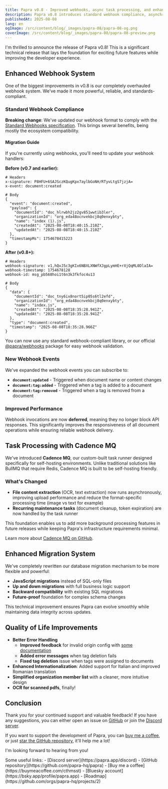 ```yaml
---
title: Papra v0.8 - Improved webhooks, async task processing, and enhanced migration system
description: Papra v0.8 introduces standard webhook compliance, asynchronous file processing with our new task runner, a complete migration system overhaul, and many quality of life improvements.
publishedAt: 2025-08-08
lang: en
ogImage: /src/content/blog/_images/papra-08/papra-08-og.png
coverImage: /src/content/blog/_images/papra-08/papra-08-preview.png
---
```


I'm thrilled to announce the release of Papra v0.8! This is a significant technical release that lays the foundation for exciting future features while improving the developer experience.

## Enhanced Webhook System

One of the biggest improvements in v0.8 is our completely overhauled webhook system. We've made it more powerful, reliable, and standards-compliant.

### Standard Webhook Compliance

**Breaking change**: We've updated our webhook format to comply with the [Standard Webhooks specification](https://www.standardwebhooks.com/). This brings several benefits, being mostly the ecosystem compatibility.

#### Migration Guide

If you're currently using webhooks, you'll need to update your webhook handlers:

**Before (v0.7 and earlier):**
```http
# Headers
x-signature: P8HFU+6SAJSczKQugKpx7aylbGoNH/RTyvLtgS7jzjA=
x-event: document:created

# Body
{
  "event": "document:created",
  "payload": {
    "documentId": "doc_hlrwbh2jz2gv851wwtib3ler",
    "organizationId": "org_eda48ocnvekbcj8q0enxybty",
    "name": "index (1).js",
    "createdAt": "2025-08-08T18:40:15.210Z",
    "updatedAt": "2025-08-08T18:40:15.210Z"
  },
  "timestampMs": 1754678415223
}
```

**After (v0.8+):**
```http
# Headers
webhook-signature: v1,hQvJ5c3gKIx6NBXLXNWfXJgpLymHE+rXjQqML0DlaIA=
webhook-timestamp: 1754678128
webhook-id: msg_pb568hoi1t6n3k3fkfoc4u13

# Body
{
  "data": {
    "documentId": "doc_tny6ix8nort5ip05s6tl2efd",
    "organizationId": "org_eda48ocnvekbcj8q0enxybty",
    "name": "index.js",
    "createdAt": "2025-08-08T18:35:28.941Z",
    "updatedAt": "2025-08-08T18:35:28.941Z"
  },
  "type": "document:created",
  "timestamp": "2025-08-08T18:35:28.966Z"
}
```

You can now use any standard webhook-compliant library, or our official [@papra/webhooks](https://www.npmjs.com/package/@papra/webhooks) package for easy webhook validation.


### New Webhook Events

We've expanded the webhook events you can subscribe to:

- **`document:updated`** - Triggered when document name or content changes
- **`document:tag:added`** - Triggered when a tag is added to a document  
- **`document:tag:removed`** - Triggered when a tag is removed from a document

### Improved Performance

Webhook invocations are now **deferred**, meaning they no longer block API responses. This significantly improves the responsiveness of all document operations while ensuring reliable webhook delivery.


## Task Processing with Cadence MQ

We've introduced **Cadence MQ**, our custom-built task runner designed specifically for self-hosting environments. Unlike traditional solutions like BullMQ that require Redis, Cadence MQ is built to be self-hosting friendly.

### What's Changed

- **File content extraction** (OCR, text extraction) now runs asynchronously, improving upload performance and reduce the format-specific processing time (image vs text for example)
- **Recurring maintenance tasks** (document cleanup, token expiration) are now handled by the task runner

This foundation enables us to add more background processing features in future releases while keeping Papra's infrastructure requirements minimal.

Learn more about [Cadence MQ on GitHub](https://github.com/papra-hq/cadence-mq).

## Enhanced Migration System

We've completely rewritten our database migration mechanism to be more flexible and powerful:

- **JavaScript migrations** instead of SQL-only files
- **Up and down migrations** with full business logic support
- **Backward compatibility** with existing SQL migrations
- **Future-proof** foundation for complex schema changes

This technical improvement ensures Papra can evolve smoothly while maintaining data integrity across updates.

## Quality of Life Improvements

- **Better Error Handling**
    - **Improved feedback** for invalid origin config with [some documentation](https://docs.papra.app/resources/troubleshooting/#invalid-application-origin)
    - **Added error messages** when tag deletion fails
    - **Fixed tag deletion** issue when tags were assigned to documents
- **Enhanced Internationalization**: Added support for Italian and improved Romanian translation
- **Simplified organization member list** with a cleaner, more intuitive design
- **OCR for scanned pdfs**, finally!

## Conclusion

Thank you for your continued support and valuable feedback! If you have any suggestions, you can either open an issue on [GitHub](https://github.com/papra-hq/papra/issues) or join the [Discord server](https://papra.app/discord).

If you want to support the development of Papra, you can [buy me a coffee](https://buymeacoffee.com/cthmsst), or just [star the GitHub repository](https://github.com/papra-hq/papra), it'll help me a lot!

I'm looking forward to hearing from you!

<div class="mt-14">
Some useful links:
- [Discord server](https://papra.app/discord)
- [GitHub repository](https://github.com/papra-hq/papra)
- [Buy me a coffee](https://buymeacoffee.com/cthmsst)
- [Bluesky account](https://bsky.app/profile/papra.app)
- [Roadmap](https://github.com/orgs/papra-hq/projects/2)
</div> 